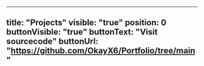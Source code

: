 ---
title: "Projects"
visible: "true"
position: 0
buttonVisible: "true"
buttonText: "Visit sourcecode"
buttonUrl: "https://github.com/OkayX6/Portfolio/tree/main"
----